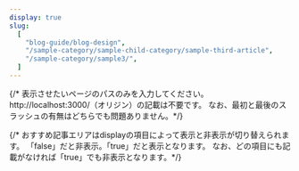 ```yaml
---
display: true
slug:
  [
    "blog-guide/blog-design",
    "/sample-category/sample-child-category/sample-third-article",
    "/sample-category/sample3/",
  ]
---
```


{/* 表示させたいページのパスのみを入力してください。
http://localhost:3000/（オリジン）の記載は不要です。 
なお、最初と最後のスラッシュの有無はどちらでも問題ありません。*/}

{/* おすすめ記事エリアはdisplayの項目によって表示と非表示が切り替えられます。
「false」だと非表示。「true」だと表示となります。
なお、どの項目にも記載がなければ「true」でも非表示となります。*/}